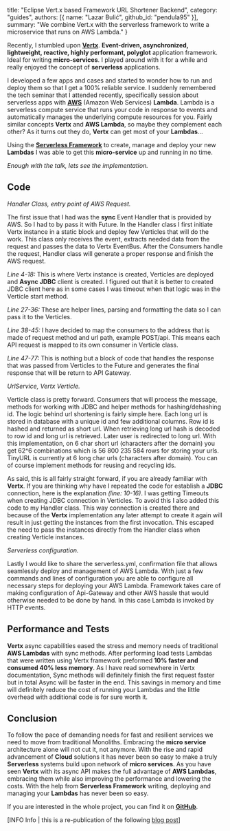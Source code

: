   title: "Eclipse Vert.x based Framework URL Shortener Backend",
  category: "guides",
  authors: [{
    name: "Lazar Bulić",
    github_id: "pendula95"
  }],
  summary: "We combine Vert.x with the serverless framework to write a microservice that runs on AWS Lambda."
}

Recently, I stumbled upon [**Vertx**](http://vertx.io/). **Event-driven, asynchronized, lightweight, reactive, highly performant, polyglot** application framework. Ideal for writing **micro-services**. I played around with it for a while and really enjoyed the concept of **serverless** applications.

I developed a few apps and cases and started to wonder how to run and deploy them so that I get a 100% reliable service. I suddenly remembered the tech seminar that I attended recently, specifically session about serverless apps with [**AWS**](https://aws.amazon.com/) (Amazon Web Services) **Lambda**. Lambda is a serverless compute service that runs your code in response to events and automatically manages the underlying compute resources for you. Fairly similar concepts **Vertx** and **AWS Lambda**, so maybe they complement each other? As it turns out they do, **Vertx** can get most of your **Lambdas**…

Using the [**Serverless Framework**](https://serverless.com/) to create, manage and deploy your new **Lambdas** I was able to get this **micro-service** up and running in no time.

*Enough with the talk, lets see the implementation.*

## Code

*Handler Class, entry point of AWS Request.*

The first issue that I had was the **sync** Event Handler that is provided by AWS. So I had to by pass it with Future. In the Handler class I first initiate Vertx instance in a static block and deploy few Verticles that will do the work. This class only receives the event, extracts needed data from the request and passes the data to Vertx EventBus. After the Consumers handle the request, Handler class will generate a proper response and finish the AWS request.

<script src="https://gist.github.com/pendula95/583eb45bd0a7990136fba029bdcd555b.js"></script>

*Line 4-18:* This is where Vertx instance is created, Verticles are deployed and **Async JDBC** client is created. I figured out that it is better to created JDBC client here as in some cases I was timeout when that logic was in the Verticle start method.

*Line 27-36:* These are helper lines, parsing and formatting the data so I can pass it to the Verticles.

*Line 38-45:* I have decided to map the consumers to the address that is made of request method and url path, example POST/api. This means each API request is mapped to its own consumer in Verticle class.

*Line 47-77:* This is nothing but a block of code that handles the response that was passed from Verticles to the Future and generates the final response that will be return to API Gateway.

 

*UrlService, Vertx Verticle.*

Verticle class is pretty forward. Consumers that will process the message, methods for working with JDBC and helper methods for hashing/dehashing id. The logic behind url shortening is fairly simple here. Each long url is stored in database with a unique id and few additional columns. Row id is hashed and returned as short url. When retrieving long url hash is decoded to row id and long url is retrieved. Later user is redirected to long url. With this implementation, on 6 char short url (characters after the domain) you get 62^6 combinations which is 56 800 235 584 rows for storing your urls. TinyURL is currently at 6 long char urls (characters after domain). You can of course implement methods for reusing and recycling ids.

<script src="https://gist.github.com/pendula95/aeb4479162e6e33504add2af9fa68bc5.js"></script>

As said, this is all fairly straight forward, if you are already familiar with **Vertx**. If you are thinking why have I repeated the code for establish a **JDBC** connection, here is the explanation *(line: 10-16)*. I was getting Timeouts when creating JDBC connection in Verticles. To avoid this I also added this code to my Handler class. This way connection is created there and because of the **Vertx** implementation any later attempt to create it again will result in just getting the instances from the first invocation. This escaped the need to pass the instances directly from the Handler class when creating Verticle instances.

 

*Serverless configuration.*

Lastly I would like to share the serverless.yml, confirmation file that allows seamlessly deploy and management of AWS Lambda. With just a few commands and lines of configuration you are able to configure all necessary steps for deploying your AWS Lambda. Framework takes care of making configuration of Api-Gateway and other AWS hassle that would otherwise needed to be done by hand. In this case Lambda is invoked by HTTP events.
<script src="https://gist.github.com/pendula95/33adc47265072ed930c7df98c9ace7be.js"></script>

## Performance and Tests

**Vertx** async capabilities eased the stress and memory needs of traditional **AWS Lambdas** with sync methods. After performing load tests Lambdas that were written using Vertx framework preformed **10% faster and consumed 40% less memory**. As I have read somewhere in Vertx documentation, Sync methods will definitely finish the first request faster but in total Async will be faster in the end. This savings in memory and time will definitely reduce the cost of running your Lambdas and the little overhead with additional code is for sure worth it.

 

## Conclusion

To follow the pace of demanding needs for fast and resilient services we need to move from traditional Monoliths. Embracing the **micro service** architecture alone will not cut it, not anymore. With the rise and rapid advancement of **Cloud** solutions it has never been so easy to make a truly **Serverless** systems build upon network of **micro services**.
As you have seen **Vertx** with its async API makes the full advantage of **AWS Lambdas**, embracing them while also improving the performance and lowering the costs. With the help from **Serverless Framework** writing, deploying and managing your **Lambdas** has never been so easy.

If you are interested in the whole project, you can find it on [**GitHub**](https://github.com/pendula95/vertx-aws-url-shortener-service/tree/master).

[INFO Info | this is a re-publication of the following [blog post](http://lazarbulic.com/blog/2017/11/10/aws-lambda-vertx-framework-url-shortener-backend/)]
